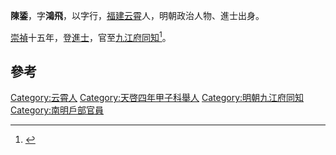 '''陳鋈'''，字'''鴻飛'''，以字行，[[福建|福建]][[云霄|云霄]]人，明朝政治人物、進士出身。

[[崇祯|崇禎]]十五年，登[[進士|進士]]，官至[[九江府|九江府]][[同知|同知]]<ref>{{cite news|title=云霄历史进士、举人、贡生名表|url=http://www.yxdlt.com/bencandy.php?fid=25&id=891|accessdate=2013-09-24|newspaper=云霄信息网|archive-date=2013-09-29|archive-url=https://web.archive.org/web/20130929040307/http://www.yxdlt.com/bencandy.php?fid=25&id=891|dead-url=no}}</ref>。

==參考==
{{reflist}}

{{崇禎十三年庚辰科賜特用出身金榜}}

{{Authority control}}

{{DEFAULTSORT:}}
[[Category:云霄人|Category:云霄人]]
[[Category:天啓四年甲子科舉人|Category:天啓四年甲子科舉人]]
[[Category:明朝九江府同知|Category:明朝九江府同知]]
[[Category:南明戶部官員|Category:南明戶部官員]]


{{明朝人物小作品}}